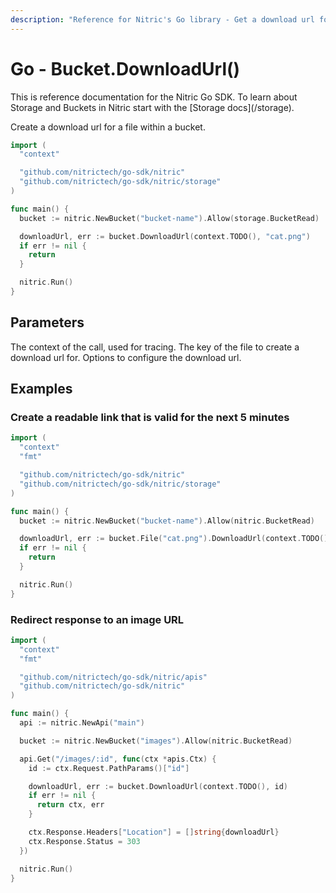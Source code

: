 ```yaml
---
description: "Reference for Nitric's Go library - Get a download url for a file from a bucket."
---
```


# Go - Bucket.DownloadUrl()

<Note>
  This is reference documentation for the Nitric Go SDK. To learn about Storage
  and Buckets in Nitric start with the [Storage docs](/storage).
</Note>

Create a download url for a file within a bucket.

```go
import (
  "context"

  "github.com/nitrictech/go-sdk/nitric"
  "github.com/nitrictech/go-sdk/nitric/storage"
)

func main() {
  bucket := nitric.NewBucket("bucket-name").Allow(storage.BucketRead)

  downloadUrl, err := bucket.DownloadUrl(context.TODO(), "cat.png")
  if err != nil {
    return
  }

  nitric.Run()
}
```

## Parameters

<Properties>
  <Property name="ctx" required type="context">
    The context of the call, used for tracing.
  </Property>
  <Property name="key" required type="string">
    The key of the file to create a download url for.
  </Property>
  <Property name="...opts" required type="storage.PresignUrlOption">
    Options to configure the download url.
  </Property>
</Properties>

## Examples

### Create a readable link that is valid for the next 5 minutes

```go
import (
  "context"
  "fmt"

  "github.com/nitrictech/go-sdk/nitric"
  "github.com/nitrictech/go-sdk/nitric/storage"
)

func main() {
  bucket := nitric.NewBucket("bucket-name").Allow(nitric.BucketRead)

  downloadUrl, err := bucket.File("cat.png").DownloadUrl(context.TODO(), "cat.png", storage.WithPresignUrlExpiry(time.Minute*5))
  if err != nil {
    return
  }

  nitric.Run()
}
```

### Redirect response to an image URL

```go
import (
  "context"
  "fmt"

  "github.com/nitrictech/go-sdk/nitric/apis"
  "github.com/nitrictech/go-sdk/nitric"
)

func main() {
  api := nitric.NewApi("main")

  bucket := nitric.NewBucket("images").Allow(nitric.BucketRead)

  api.Get("/images/:id", func(ctx *apis.Ctx) {
    id := ctx.Request.PathParams()["id"]

    downloadUrl, err := bucket.DownloadUrl(context.TODO(), id)
    if err != nil {
      return ctx, err
    }

    ctx.Response.Headers["Location"] = []string{downloadUrl}
    ctx.Response.Status = 303
  })

  nitric.Run()
}
```
